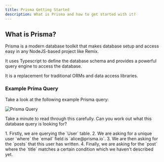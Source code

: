 ```yaml
---
title: Prisma Getting Started
description: What is Prisma and how to get started with it?
---
```



## What is Prisma?

Prisma is a modern database toolkit that makes database setup and access easy in any NodeJS-based project like Remix.

It uses Typescript to define the database schema and provides a powerful query engine to access the database.

It is a replacement for traditional ORMs and data access libraries.

### Example Prima Query

Take a look at the following example Prisma query:

![Prisma Query](src/assets/svg/prisma-query-example.svg)

Take a minute to read through this carefully. Can you work out what this database query is looking for?

<MonsterDetails>
  <div>
    1. Firstly, we are querying the `User` table.
    2. We are asking for a unique user `where` the `email` field is `alice@prisma.io`.
    3. We are then asking for the `posts` that this user has written.
    4. Finally, we are asking for the `post` where the `title` matches a certain condition which we haven't described yet.
  </div>
</MonsterDetails>
